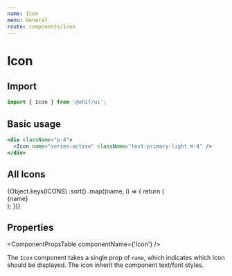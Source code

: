 ```yaml
---
name: Icon
menu: General
route: components/icon
---
```



# Icon

## Import

```javascript
import { Icon } from '@ohif/ui';
```

## Basic usage

```jsx live
<div className="p-4">
  <Icon name="series-active" className="text-primary-light m-4" />
</div>
```

## All Icons

<div className="p-4 flex flex-wrap items-center bg-black py-8">
  {Object.keys(ICONS)
    .sort()
    .map((name, i) => {
      return (
        <React.Fragment key={i}>
          <div className="flex flex-col items-center w-48 py-4">
            <div className="flex items-center justify-center rounded border border-primary-light p-4 m-2 w-20 h-20">
              <Icon name={name} className="text-primary-light w-6" />
            </div>
            <div className="break-normal text-white">{name}</div>
          </div>
        </React.Fragment>
      );
    })}
</div>

## Properties

<ComponentPropsTable componentName={'Icon'} />

The `Icon` component takes a single prop of `name`, which indicates which Icon
should be displayed. The icon inherit the component text/font styles.
